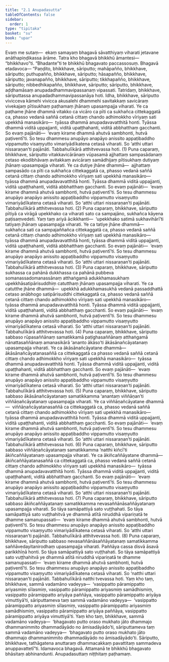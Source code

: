 ```yaml
---
title: "2.1 Anupadasutta"
tableOfContents: false
sidebar:
  order: 1
type: "tipitaka"
basket: "su"
book: "upar"
---
```



<DynamicBreadcrumb />

<Division number="93" book="upar" bookNo="11" page="75">

<Paragraph number="243" book="upar">
Evaṃ me sutaṃ—  ekaṃ samayaṃ bhagavā sāvatthiyaṃ viharati jetavane anāthapiṇḍikassa ārāme. Tatra kho bhagavā bhikkhū āmantesi—  “bhikkhavo”ti. “Bhadante”ti te bhikkhū bhagavato paccassosuṃ. Bhagavā etadavoca—
</Paragraph>

<Paragraph number="244" book="upar">
“Paṇḍito, bhikkhave, sāriputto; mahāpañño, bhikkhave, sāriputto; puthupañño, bhikkhave, sāriputto; hāsapañño, bhikkhave, sāriputto; javanapañño, bhikkhave, sāriputto; tikkhapañño, bhikkhave, sāriputto; nibbedhikapañño, bhikkhave, sāriputto; sāriputto, bhikkhave, aḍḍhamāsaṃ anupadadhammavipassanaṃ vipassati. Tatridaṃ, bhikkhave, sāriputtassa anupadadhammavipassanāya hoti.
</Paragraph>

</Division>
<Division number="94" book="upar" bookNo="11" page="75">

<Paragraph number="245" book="upar">
Idha, bhikkhave, sāriputto vivicceva kāmehi vivicca akusalehi dhammehi savitakkaṃ savicāraṃ vivekajaṃ pītisukhaṃ paṭhamaṃ jhānaṃ upasampajja viharati. Ye ca paṭhame jhāne dhammā vitakko ca vicāro ca pīti ca sukhañca cittekaggatā ca, phasso vedanā saññā cetanā cittaṃ chando adhimokkho vīriyaṃ sati upekkhā manasikāro—  tyāssa dhammā anupadavavatthitā honti. Tyāssa dhammā viditā uppajjanti, viditā upaṭṭhahanti, viditā abbhatthaṃ gacchanti. So evaṃ pajānāti—  ‘evaṃ kirame dhammā ahutvā sambhonti, hutvā paṭiventī’ti. So tesu dhammesu anupāyo anapāyo anissito appaṭibaddho vippamutto visaṃyutto vimariyādīkatena cetasā viharati. So ‘atthi uttari nissaraṇan’ti pajānāti. Tabbahulīkārā atthitvevassa hoti. (1)
</Paragraph>

<Paragraph number="246" book="upar">
Puna caparaṃ, bhikkhave, sāriputto vitakkavicārānaṃ vūpasamā ajjhattaṃ sampasādanaṃ cetaso ekodibhāvaṃ avitakkaṃ avicāraṃ samādhijaṃ pītisukhaṃ dutiyaṃ jhānaṃ upasampajja viharati. Ye ca dutiye jhāne dhammā—  ajjhattaṃ sampasādo ca pīti ca sukhañca cittekaggatā ca, phasso vedanā saññā cetanā cittaṃ chando adhimokkho vīriyaṃ sati upekkhā manasikāro—  tyāssa dhammā anupadavavatthitā honti. Tyāssa dhammā viditā uppajjanti, viditā upaṭṭhahanti, viditā abbhatthaṃ gacchanti. So evaṃ pajānāti—  ‘evaṃ kirame dhammā ahutvā sambhonti, hutvā paṭiventī’ti. So tesu dhammesu anupāyo anapāyo anissito appaṭibaddho vippamutto visaṃyutto vimariyādīkatena cetasā viharati. So ‘atthi uttari nissaraṇan’ti pajānāti. Tabbahulīkārā atthitvevassa hoti. (2)
</Paragraph>

<Paragraph number="247" book="upar">
Puna caparaṃ, bhikkhave, sāriputto pītiyā ca virāgā upekkhako ca viharati sato ca sampajāno, sukhañca kāyena paṭisaṃvedeti. Yaṃ taṃ ariyā ācikkhanti—  ‘upekkhako satimā sukhavihārī’ti tatiyaṃ jhānaṃ upasampajja viharati. Ye ca tatiye jhāne dhammā—  sukhañca sati ca sampajaññañca cittekaggatā ca, phasso vedanā saññā cetanā cittaṃ chando adhimokkho vīriyaṃ sati upekkhā manasikāro—  tyāssa dhammā anupadavavatthitā honti, tyāssa dhammā viditā uppajjanti, viditā upaṭṭhahanti, viditā abbhatthaṃ gacchanti. So evaṃ pajānāti—  ‘evaṃ kirame dhammā ahutvā sambhonti, hutvā paṭiventī’ti. So tesu dhammesu anupāyo anapāyo anissito appaṭibaddho vippamutto visaṃyutto vimariyādīkatena cetasā viharati. So ‘atthi uttari nissaraṇan’ti pajānāti. Tabbahulīkārā atthitvevassa hoti. (3)
</Paragraph>

<Paragraph number="248" book="upar">
Puna caparaṃ, bhikkhave, sāriputto sukhassa ca pahānā dukkhassa ca pahānā pubbeva somanassadomanassānaṃ atthaṅgamā adukkhamasukhaṃ upekkhāsatipārisuddhiṃ catutthaṃ jhānaṃ upasampajja viharati. Ye ca catutthe jhāne dhammā—  upekkhā adukkhamasukhā vedanā passaddhattā cetaso anābhogo satipārisuddhi cittekaggatā ca, phasso vedanā saññā cetanā cittaṃ chando adhimokkho vīriyaṃ sati upekkhā manasikāro—  tyāssa dhammā anupadavavatthitā honti. Tyāssa dhammā viditā uppajjanti, viditā upaṭṭhahanti, viditā abbhatthaṃ gacchanti. So evaṃ pajānāti—  ‘evaṃ kirame dhammā ahutvā sambhonti, hutvā paṭiventī’ti. So tesu dhammesu anupāyo anapāyo anissito appaṭibaddho vippamutto visaṃyutto vimariyādīkatena cetasā viharati. So ‘atthi uttari nissaraṇan’ti pajānāti. Tabbahulīkārā atthitvevassa hoti. (4)
</Paragraph>

<Paragraph number="249" book="upar">
Puna caparaṃ, bhikkhave, sāriputto sabbaso rūpasaññānaṃ samatikkamā paṭighasaññānaṃ atthaṅgamā nānattasaññānaṃ amanasikārā ‘ananto ākāso’ti ākāsānañcāyatanaṃ upasampajja viharati. Ye ca ākāsānañcāyatane dhammā—  ākāsānañcāyatanasaññā ca cittekaggatā ca phasso vedanā saññā cetanā cittaṃ chando adhimokkho vīriyaṃ sati upekkhā manasikāro—  tyāssa dhammā anupadavavatthitā honti. Tyāssa dhammā viditā uppajjanti, viditā upaṭṭhahanti, viditā abbhatthaṃ gacchanti. So evaṃ pajānāti—  ‘evaṃ kirame dhammā ahutvā sambhonti, hutvā paṭiventī’ti. So tesu dhammesu anupāyo anapāyo anissito appaṭibaddho vippamutto visaṃyutto vimariyādīkatena cetasā viharati. So ‘atthi uttari nissaraṇan’ti pajānāti. Tabbahulīkārā atthitvevassa hoti. (5)
</Paragraph>

<Paragraph number="250" book="upar">
Puna caparaṃ, bhikkhave, sāriputto sabbaso ākāsānañcāyatanaṃ samatikkamma ‘anantaṃ viññāṇan’ti viññāṇañcāyatanaṃ upasampajja viharati. Ye ca viññāṇañcāyatane dhammā—  viññāṇañcāyatanasaññā ca cittekaggatā ca, phasso vedanā saññā cetanā cittaṃ chando adhimokkho vīriyaṃ sati upekkhā manasikāro—  tyāssa dhammā anupadavavatthitā honti. Tyāssa dhammā viditā uppajjanti, viditā upaṭṭhahanti, viditā abbhatthaṃ gacchanti. So evaṃ pajānāti—  ‘evaṃ kirame dhammā ahutvā sambhonti, hutvā paṭiventī’ti. So tesu dhammesu anupāyo anapāyo anissito appaṭibaddho vippamutto visaṃyutto vimariyādīkatena cetasā viharati. So ‘atthi uttari nissaraṇan’ti pajānāti. Tabbahulīkārā atthitvevassa hoti. (6)
</Paragraph>

<Paragraph number="251" book="upar">
Puna caparaṃ, bhikkhave, sāriputto sabbaso viññāṇañcāyatanaṃ samatikkamma ‘natthi kiñcī’ti ākiñcaññāyatanaṃ upasampajja viharati. Ye ca ākiñcaññāyatane dhammā—  ākiñcaññāyatanasaññā ca cittekaggatā ca, phasso vedanā saññā cetanā cittaṃ chando adhimokkho vīriyaṃ sati upekkhā manasikāro—  tyāssa dhammā anupadavavatthitā honti. Tyāssa dhammā viditā uppajjanti, viditā upaṭṭhahanti, viditā abbhatthaṃ gacchanti. So evaṃ pajānāti—  ‘evaṃ kirame dhammā ahutvā sambhonti, hutvā paṭiventī’ti. So tesu dhammesu anupāyo anapāyo anissito appaṭibaddho vippamutto visaṃyutto vimariyādīkatena cetasā viharati. So ‘atthi uttari nissaraṇan’ti pajānāti. Tabbahulīkārā atthitvevassa hoti. (7)
</Paragraph>

</Division>
<Division number="95" book="upar" bookNo="11" page="78">

<Paragraph number="252" book="upar">
Puna caparaṃ, bhikkhave, sāriputto sabbaso ākiñcaññāyatanaṃ samatikkamma nevasaññānāsaññāyatanaṃ upasampajja viharati. So tāya samāpattiyā sato vuṭṭhahati. So tāya samāpattiyā sato vuṭṭhahitvā ye dhammā atītā niruddhā vipariṇatā te dhamme samanupassati—  ‘evaṃ kirame dhammā ahutvā sambhonti, hutvā paṭiventī’ti. So tesu dhammesu anupāyo anapāyo anissito appaṭibaddho vippamutto visaṃyutto vimariyādīkatena cetasā viharati. So ‘atthi uttari nissaraṇan’ti pajānāti. Tabbahulīkārā atthitvevassa hoti. (8)
</Paragraph>

</Division>
<Division number="96" book="upar" bookNo="11" page="78">

<Paragraph number="253" book="upar">
Puna caparaṃ, bhikkhave, sāriputto sabbaso nevasaññānāsaññāyatanaṃ samatikkamma saññāvedayitanirodhaṃ upasampajja viharati. Paññāya cassa disvā āsavā parikkhīṇā honti. So tāya samāpattiyā sato vuṭṭhahati. So tāya samāpattiyā sato vuṭṭhahitvā ye dhammā atītā niruddhā vipariṇatā te dhamme samanupassati—  ‘evaṃ kirame dhammā ahutvā sambhonti, hutvā paṭiventī’ti. So tesu dhammesu anupāyo anapāyo anissito appaṭibaddho vippamutto visaṃyutto vimariyādīkatena cetasā viharati. So ‘natthi uttari nissaraṇan’ti pajānāti. Tabbahulīkārā natthi tvevassa hoti.
</Paragraph>

</Division>
<Division number="97" book="upar" bookNo="11" page="78">

<Paragraph number="254" book="upar">
Yaṃ kho taṃ, bhikkhave, sammā vadamāno vadeyya—  ‘vasippatto pāramippatto ariyasmiṃ sīlasmiṃ, vasippatto pāramippatto ariyasmiṃ samādhismiṃ, vasippatto pāramippatto ariyāya paññāya, vasippatto pāramippatto ariyāya vimuttiyā’ti, sāriputtameva taṃ sammā vadamāno vadeyya—  ‘vasippatto pāramippatto ariyasmiṃ sīlasmiṃ, vasippatto pāramippatto ariyasmiṃ samādhismiṃ, vasippatto pāramippatto ariyāya paññāya, vasippatto pāramippatto ariyāya vimuttiyā’ti. Yaṃ kho taṃ, bhikkhave, sammā vadamāno vadeyya—  ‘bhagavato putto oraso mukhato jāto dhammajo dhammanimmito dhammadāyādo no āmisadāyādo’ti, sāriputtameva taṃ sammā vadamāno vadeyya—  ‘bhagavato putto oraso mukhato jāto dhammajo dhammanimmito dhammadāyādo no āmisadāyādo’ti. Sāriputto, bhikkhave, tathāgatena anuttaraṃ dhammacakkaṃ pavattitaṃ sammadeva anuppavattetī”ti.
</Paragraph>

<Paragraph number="255" book="upar">
Idamavoca bhagavā. Attamanā te bhikkhū bhagavato bhāsitaṃ abhinandunti.

</Paragraph>
</Division>

<Paragraph number="256" type="center" book="upar">
Anupadasuttaṃ niṭṭhitaṃ paṭhamaṃ.
</Paragraph>
